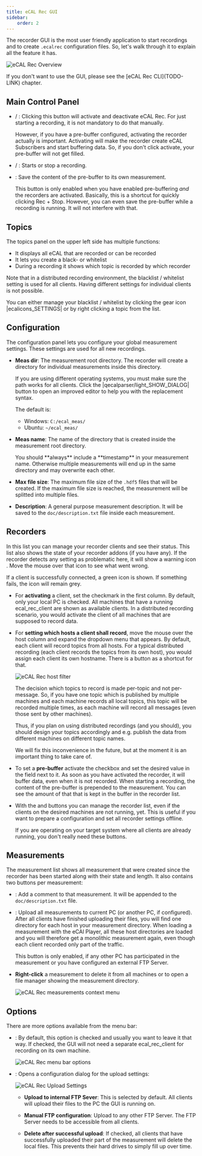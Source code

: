 ```yaml
---
title: eCAL Rec GUI
sidebar:
    order: 2
---
```



The recorder GUI is the most user friendly application to start recordings and to create `.ecalrec` configuration files.
So, let's walk through it to explain all the feature it has.

![eCAL Rec Overview](../../../../../assets/rec_gui_overview.png)

<Aside type="tip">
    If you don't want to use the GUI, please see the [eCAL Rec CLI](TODO-LINK) chapter.
</Aside>

## Main Control Panel

- <Badge text="Activate" variant="success" size="medium" /> / <Badge text="Deactivate" variant="danger" size="medium" />:
  Clicking this button will activate and deactivate eCAL Rec.
  For just starting a recording, it is not mandatory to do that manually.

  However, if you have a pre-buffer configured, activating the recorder actually is important.
  Activating will make the recorder create eCAL Subscribers and start buffering data.
  So, if you don't click activate, your pre-buffer will not get filled.

- <Badge text="Rec" variant="danger" size="medium" /> / <Badge text="Stop" variant="danger" size="medium" />: Starts or stop a recording.

- <Badge text="Save Pre-Buffer" variant="note" size="medium" />: Save the content of the pre-buffer to its own measurement.

  This button is only enabled when you have enabled pre-buffering *and* the recorders are activated.
  Basically, this is a shortcut for quickly clicking Rec + Stop.
  However, you can even save the pre-buffer while a recording is running.
  It will not interfere with that.

## Topics

The topics panel on the upper left side has multiple functions:

- It displays all eCAL that are recorded or can be recorded
- It lets you create a black- or whitelist 
- During a recording it shows which topic is recorded by which recorder
  
Note that in a distributed recording environment, the blacklist / whitelist setting is used for all clients.
Having different settings for individual clients is not possible.

<Aside type="tip">
    You can either manage your blacklist / whitelist by clicking the gear icon |ecalicons_SETTINGS| or by right clicking a topic from the list.
</Aside>

## Configuration

The configuration panel lets you configure your global measurement settings.
These settings are used for all new recordings.

- **Meas dir**: The measurement root directory.
  The recorder will create a directory for individual measurements inside this directory.

  If you are using different operating systems, you must make sure the path works for all clients.
  Click the |qecalparser/light_SHOW_DIALOG| button to open an improved editor to help you with the replacement syntax.

  The default is:
  
  - Windows: `C:/ecal_meas/`
  - Ubuntu: `~/ecal_meas/`

- **Meas name**: The name of the directory that is created inside the measurement root directory.

  <Aside type="caution" title="Important">
     You should **always** include a **timestamp** in your measurement name.
     Otherwise multiple measurements will end up in the same directory and may overwrite each other.
  </Aside>

- **Max file size**: The maximum file size of the `.hdf5` files that will be created.
  If the maximum file size is reached, the measurement will be splitted into multiple files.

- **Description**: A general purpose measurement description.
  It will be saved to the `doc/description.txt` file inside each measurement.

## Recorders
  
In this list you can manage your recorder clients and see their status.
This list also shows the state of your recorder addons (if you have any).
If the recorder detects any setting as problematic here, it will show a warning icon <Icon name="warning" />.
Move the mouse over that icon to see what went wrong.

If a client is successfully connected, a green icon is shown.
If something fails, the icon will remain grey.

- For **activating** a client, set the checkmark in the first column.
  By default, only your local PC is checked.
  All machines that have a running ecal_rec_client are shown as available clients.
  In a distributed recording scenario, you would activate the client of all machines that are supposed to record data.

- For **setting which hosts a client shall record**, move the mouse over the host column and expand the dropdown menu that appears.
  By default, each client will record topics from all hosts.
  For a typical distributed recording (each client records the topics from its own host), you would assign each client its own hostname.
  There is a button <Badge text="Local topics" variant="note" size="medium" /> as a shortcut for that.

  ![eCAL Rec host filter](../../../../../assets/rec_gui_recorders_dropdown_cut.png)

  <Aside type="danger" title="Warning">
     The decision which topics to record is made per-topic and not per-message.
     So, if you have one topic which is published by multiple machines and each machine records all local topics, this topic will be recorded multiple times, as each machine will record all messages (even those sent by other machines).

     Thus, if you plan on using distributed recordings (and you should), you should design your topics accordingly and e.g. publish the data from different machines on different topic names.

     We will fix this inconvenience in the future, but at the moment it is an important thing to take care of.
  </Aside>

- To set a **pre-buffer** activate the checkbox and set the desired value in the field next to it.
  As soon as you have activated the recorder, it will buffer data, even when it is not recorded.
  When starting a recording, the content of the pre-buffer is prepended to the measurement.
  You can see the amount of that that is kept in the buffer in the recorder list.

- With the <Badge text="Add..." variant="success" size="medium" /> and <Badge text="Delete" variant="danger" size="medium" /> buttons you can manage the recorder list, even if the clients on the desired machines are not running, yet.
  This is useful if you want to prepare a configuration and set all recorder settings offline.

  If you are operating on your target system where all clients are already running, you don't really need these buttons.

## Measurements

The measurement list shows all measurement that were created since the recorder has been started along with their state and length.
It also contains two buttons per measurement:

- <Badge text="Comment..." variant="success" size="medium" />: Add a comment to that measurement.
  It will be appended to the `doc/description.txt` file.

- <Badge text="Upload" variant="note" size="medium" />: Upload all measurements to current PC (or another PC, if configured).
  After all clients have finished uploading their files, you will find one directory for each host in your measurement directory.
  When loading a measurement with the eCAl Player, all these host directories are loaded and you will therefore get a monolithic measurement again, even though each client recorded only part of the traffic.
  
  <Aside>
     This button is only enabled, if any other PC has participated in the measurement or you have configured an external FTP Server.
  </Aside>

- **Right-click** a measurement to delete it from all machines or to open a file manager showing the measurement directory.

  ![eCAL Rec measurements context menu](../../../../../assets/rec_gui_measurements_context_menu_cut.png)

## Options

There are more options available from the menu bar:

- <Badge text="Use built-in local recorder" variant="note" size="medium" />: By default, this option is checked and usually you want to leave it that way.
  If checked, the GUI will not need a separate ecal_rec_client for recording on its own machine.

  ![eCAL Rec menu bar options](../../../../../assets/rec_gui_menubar_options_cut.png)

- <Badge text="Upload Settings..." variant="note" size="medium" />: Opens a configuration dialog for the upload settings:
  
  ![eCAL Rec Upload Settings](../../../../../assets/rec_gui_upload_settings.png)

  - **Upload to internal FTP Sever**: This is selected by default.
    All clients will upload their files to the PC the GUI is running on.

  - **Manual FTP configuration**: Upload to any other FTP Server.
    The FTP Server needs to be accessible from all clients.

  - **Delete after successful upload**: If checked, all clients that have successfully uploaded their part of the measurement will delete the local files.
    This prevents their hard drives to simply fill up over time.